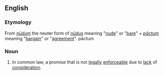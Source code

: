 ==English==
===Etymology===
From {{L.}} ''[[nudum#Latin|nūdum]]'' the neuter form of ''[[nudus#Latin|nūdus]]'' meaning "[[nude]]" or "[[bare]]" + ''[[pactum#Latin|pāctum]]'' meaning "[[bargain]]" or "[[agreement]]".
pāctum 
===Noun===
{{en-noun|sg=[[nudus#Latin|nudum]] [[pactum]]|nudum pacta}}
# {{law}} In common law, a promise that is not [[legally]] [[enforceable]] due to [[lack]] of [[consideration]].
